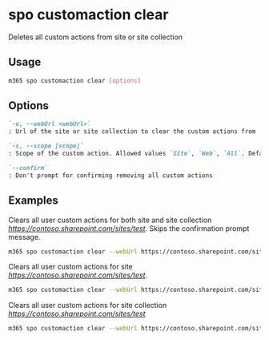 
# spo customaction clear

Deletes all custom actions from site or site collection

## Usage

```sh
m365 spo customaction clear [options]
```

## Options

```md definition-list
`-u, --webUrl <webUrl>`
: Url of the site or site collection to clear the custom actions from

`-s, --scope [scope]`
: Scope of the custom action. Allowed values `Site`, `Web`, `All`. Default `All`

`--confirm`
: Don't prompt for confirming removing all custom actions
```

<Global />

## Examples

Clears all user custom actions for both site and site collection _https://contoso.sharepoint.com/sites/test_.
Skips the confirmation prompt message.

```sh
m365 spo customaction clear --webUrl https://contoso.sharepoint.com/sites/test --confirm
```

Clears all user custom actions for site _https://contoso.sharepoint.com/sites/test_. 

```sh
m365 spo customaction clear --webUrl https://contoso.sharepoint.com/sites/test --scope Web
```

Clears all user custom actions for site collection _https://contoso.sharepoint.com/sites/test_

```sh
m365 spo customaction clear --webUrl https://contoso.sharepoint.com/sites/test --scope Site
```
